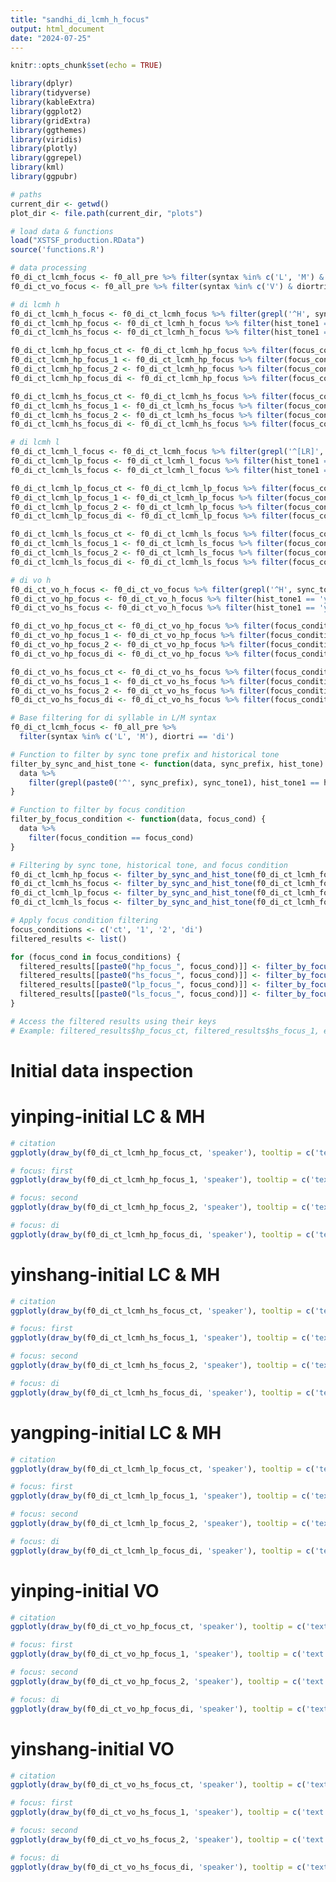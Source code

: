 ```yaml
---
title: "sandhi_di_lcmh_h_focus"
output: html_document
date: "2024-07-25"
---
```


```r
knitr::opts_chunk$set(echo = TRUE)

library(dplyr)
library(tidyverse)
library(kableExtra) 
library(ggplot2)
library(gridExtra) 
library(ggthemes)
library(viridis)
library(plotly)
library(ggrepel)
library(kml)
library(ggpubr)
```

```r
# paths
current_dir <- getwd()
plot_dir <- file.path(current_dir, "plots")

# load data & functions
load("XSTSF_production.RData")
source('functions.R')
```

```r
# data processing
f0_di_ct_lcmh_focus <- f0_all_pre %>% filter(syntax %in% c('L', 'M') & diortri == 'di') 
f0_di_ct_vo_focus <- f0_all_pre %>% filter(syntax %in% c('V') & diortri == 'di') 

# di lcmh h
f0_di_ct_lcmh_h_focus <- f0_di_ct_lcmh_focus %>% filter(grepl('^H', sync_tone1))
f0_di_ct_lcmh_hp_focus <- f0_di_ct_lcmh_h_focus %>% filter(hist_tone1 == 'yinping')
f0_di_ct_lcmh_hs_focus <- f0_di_ct_lcmh_h_focus %>% filter(hist_tone1 == 'yinshang')

f0_di_ct_lcmh_hp_focus_ct <- f0_di_ct_lcmh_hp_focus %>% filter(focus_condition == 'ct')
f0_di_ct_lcmh_hp_focus_1 <- f0_di_ct_lcmh_hp_focus %>% filter(focus_condition == '1')
f0_di_ct_lcmh_hp_focus_2 <- f0_di_ct_lcmh_hp_focus %>% filter(focus_condition == '2')
f0_di_ct_lcmh_hp_focus_di <- f0_di_ct_lcmh_hp_focus %>% filter(focus_condition == 'di')

f0_di_ct_lcmh_hs_focus_ct <- f0_di_ct_lcmh_hs_focus %>% filter(focus_condition == 'ct')
f0_di_ct_lcmh_hs_focus_1 <- f0_di_ct_lcmh_hs_focus %>% filter(focus_condition == '1')
f0_di_ct_lcmh_hs_focus_2 <- f0_di_ct_lcmh_hs_focus %>% filter(focus_condition == '2')
f0_di_ct_lcmh_hs_focus_di <- f0_di_ct_lcmh_hs_focus %>% filter(focus_condition == 'di')

# di lcmh l
f0_di_ct_lcmh_l_focus <- f0_di_ct_lcmh_focus %>% filter(grepl('^[LR]', sync_tone1))
f0_di_ct_lcmh_lp_focus <- f0_di_ct_lcmh_l_focus %>% filter(hist_tone1 == 'yangping')
f0_di_ct_lcmh_ls_focus <- f0_di_ct_lcmh_l_focus %>% filter(hist_tone1 == 'yangshang')

f0_di_ct_lcmh_lp_focus_ct <- f0_di_ct_lcmh_lp_focus %>% filter(focus_condition == 'ct')
f0_di_ct_lcmh_lp_focus_1 <- f0_di_ct_lcmh_lp_focus %>% filter(focus_condition == '1')
f0_di_ct_lcmh_lp_focus_2 <- f0_di_ct_lcmh_lp_focus %>% filter(focus_condition == '2')
f0_di_ct_lcmh_lp_focus_di <- f0_di_ct_lcmh_lp_focus %>% filter(focus_condition == 'di')

f0_di_ct_lcmh_ls_focus_ct <- f0_di_ct_lcmh_ls_focus %>% filter(focus_condition == 'ct')
f0_di_ct_lcmh_ls_focus_1 <- f0_di_ct_lcmh_ls_focus %>% filter(focus_condition == '1')
f0_di_ct_lcmh_ls_focus_2 <- f0_di_ct_lcmh_ls_focus %>% filter(focus_condition == '2')
f0_di_ct_lcmh_ls_focus_di <- f0_di_ct_lcmh_ls_focus %>% filter(focus_condition == 'di')

# di vo h
f0_di_ct_vo_h_focus <- f0_di_ct_vo_focus %>% filter(grepl('^H', sync_tone1))
f0_di_ct_vo_hp_focus <- f0_di_ct_vo_h_focus %>% filter(hist_tone1 == 'yinping')
f0_di_ct_vo_hs_focus <- f0_di_ct_vo_h_focus %>% filter(hist_tone1 == 'yinshang')

f0_di_ct_vo_hp_focus_ct <- f0_di_ct_vo_hp_focus %>% filter(focus_condition == 'ct')
f0_di_ct_vo_hp_focus_1 <- f0_di_ct_vo_hp_focus %>% filter(focus_condition == '1')
f0_di_ct_vo_hp_focus_2 <- f0_di_ct_vo_hp_focus %>% filter(focus_condition == '2')
f0_di_ct_vo_hp_focus_di <- f0_di_ct_vo_hp_focus %>% filter(focus_condition == 'di')

f0_di_ct_vo_hs_focus_ct <- f0_di_ct_vo_hs_focus %>% filter(focus_condition == 'ct')
f0_di_ct_vo_hs_focus_1 <- f0_di_ct_vo_hs_focus %>% filter(focus_condition == '1')
f0_di_ct_vo_hs_focus_2 <- f0_di_ct_vo_hs_focus %>% filter(focus_condition == '2')
f0_di_ct_vo_hs_focus_di <- f0_di_ct_vo_hs_focus %>% filter(focus_condition == 'di')
```

```r
# Base filtering for di syllable in L/M syntax 
f0_di_ct_lcmh_focus <- f0_all_pre %>%
  filter(syntax %in% c('L', 'M'), diortri == 'di')

# Function to filter by sync tone prefix and historical tone
filter_by_sync_and_hist_tone <- function(data, sync_prefix, hist_tone) {
  data %>%
    filter(grepl(paste0('^', sync_prefix), sync_tone1), hist_tone1 == hist_tone)
}

# Function to filter by focus condition
filter_by_focus_condition <- function(data, focus_cond) {
  data %>%
    filter(focus_condition == focus_cond)
}

# Filtering by sync tone, historical tone, and focus condition
f0_di_ct_lcmh_hp_focus <- filter_by_sync_and_hist_tone(f0_di_ct_lcmh_focus, 'H', 'yinping')
f0_di_ct_lcmh_hs_focus <- filter_by_sync_and_hist_tone(f0_di_ct_lcmh_focus, 'H', 'yinshang')
f0_di_ct_lcmh_lp_focus <- filter_by_sync_and_hist_tone(f0_di_ct_lcmh_focus, '[LR]', 'yangping')
f0_di_ct_lcmh_ls_focus <- filter_by_sync_and_hist_tone(f0_di_ct_lcmh_focus, '[LR]', 'yangshang')

# Apply focus condition filtering
focus_conditions <- c('ct', '1', '2', 'di')
filtered_results <- list()

for (focus_cond in focus_conditions) {
  filtered_results[[paste0("hp_focus_", focus_cond)]] <- filter_by_focus_condition(f0_di_ct_lcmh_hp_focus, focus_cond)
  filtered_results[[paste0("hs_focus_", focus_cond)]] <- filter_by_focus_condition(f0_di_ct_lcmh_hs_focus, focus_cond)
  filtered_results[[paste0("lp_focus_", focus_cond)]] <- filter_by_focus_condition(f0_di_ct_lcmh_lp_focus, focus_cond)
  filtered_results[[paste0("ls_focus_", focus_cond)]] <- filter_by_focus_condition(f0_di_ct_lcmh_ls_focus, focus_cond)
}

# Access the filtered results using their keys
# Example: filtered_results$hp_focus_ct, filtered_results$hs_focus_1, etc.
```



# Initial data inspection  

# yinping-initial LC & MH

```r
# citation
ggplotly(draw_by(f0_di_ct_lcmh_hp_focus_ct, 'speaker'), tooltip = c('text', 'x'))

# focus: first 
ggplotly(draw_by(f0_di_ct_lcmh_hp_focus_1, 'speaker'), tooltip = c('text', 'x'))

# focus: second
ggplotly(draw_by(f0_di_ct_lcmh_hp_focus_2, 'speaker'), tooltip = c('text', 'x'))

# focus: di
ggplotly(draw_by(f0_di_ct_lcmh_hp_focus_di, 'speaker'), tooltip = c('text', 'x'))
```

# yinshang-initial LC & MH

```r
# citation
ggplotly(draw_by(f0_di_ct_lcmh_hs_focus_ct, 'speaker'), tooltip = c('text', 'x'))

# focus: first 
ggplotly(draw_by(f0_di_ct_lcmh_hs_focus_1, 'speaker'), tooltip = c('text', 'x'))

# focus: second
ggplotly(draw_by(f0_di_ct_lcmh_hs_focus_2, 'speaker'), tooltip = c('text', 'x'))

# focus: di
ggplotly(draw_by(f0_di_ct_lcmh_hs_focus_di, 'speaker'), tooltip = c('text', 'x'))
```

# yangping-initial LC & MH

```r
# citation
ggplotly(draw_by(f0_di_ct_lcmh_lp_focus_ct, 'speaker'), tooltip = c('text', 'x'))

# focus: first 
ggplotly(draw_by(f0_di_ct_lcmh_lp_focus_1, 'speaker'), tooltip = c('text', 'x'))

# focus: second
ggplotly(draw_by(f0_di_ct_lcmh_lp_focus_2, 'speaker'), tooltip = c('text', 'x'))

# focus: di
ggplotly(draw_by(f0_di_ct_lcmh_lp_focus_di, 'speaker'), tooltip = c('text', 'x'))
```



# yinping-initial VO

```r
# citation
ggplotly(draw_by(f0_di_ct_vo_hp_focus_ct, 'speaker'), tooltip = c('text', 'x'))

# focus: first 
ggplotly(draw_by(f0_di_ct_vo_hp_focus_1, 'speaker'), tooltip = c('text', 'x'))

# focus: second
ggplotly(draw_by(f0_di_ct_vo_hp_focus_2, 'speaker'), tooltip = c('text', 'x'))

# focus: di
ggplotly(draw_by(f0_di_ct_vo_hp_focus_di, 'speaker'), tooltip = c('text', 'x'))
```

# yinshang-initial VO

```r
# citation
ggplotly(draw_by(f0_di_ct_vo_hs_focus_ct, 'speaker'), tooltip = c('text', 'x'))

# focus: first 
ggplotly(draw_by(f0_di_ct_vo_hs_focus_1, 'speaker'), tooltip = c('text', 'x'))

# focus: second
ggplotly(draw_by(f0_di_ct_vo_hs_focus_2, 'speaker'), tooltip = c('text', 'x'))

# focus: di
ggplotly(draw_by(f0_di_ct_vo_hs_focus_di, 'speaker'), tooltip = c('text', 'x'))
```


